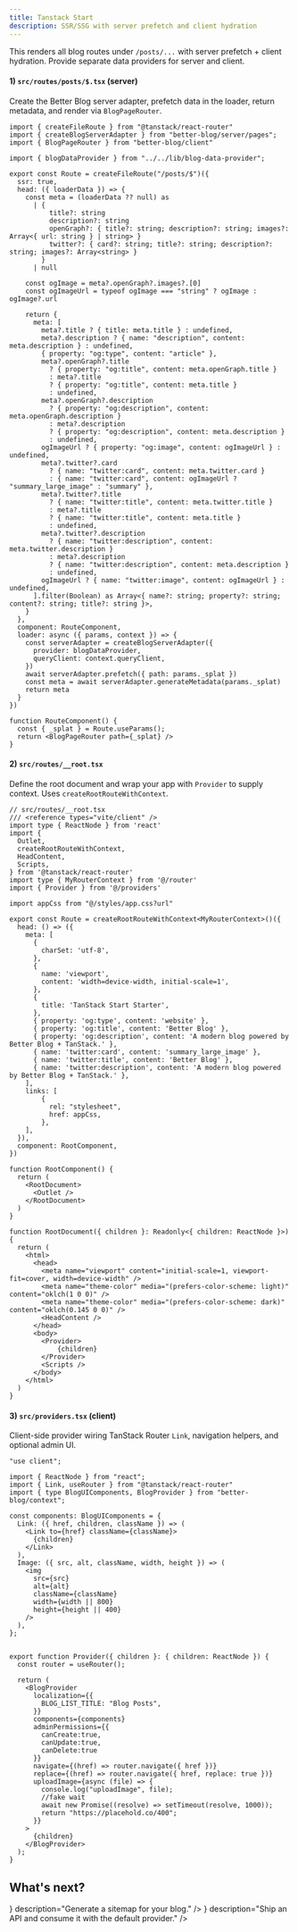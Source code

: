 ```yaml
---
title: Tanstack Start
description: SSR/SSG with server prefetch and client hydration
---
```


This renders all blog routes under `/posts/...` with server prefetch + client hydration. Provide separate data providers for server and client.

#### 1) `src/routes/posts/$.tsx` (server)
Create the Better Blog server adapter, prefetch data in the loader, return metadata, and render via `BlogPageRouter`.

```tsx
import { createFileRoute } from "@tanstack/react-router"
import { createBlogServerAdapter } from "better-blog/server/pages";
import { BlogPageRouter } from "better-blog/client"

import { blogDataProvider } from "../../lib/blog-data-provider";

export const Route = createFileRoute("/posts/$")({
  ssr: true,
  head: ({ loaderData }) => {
    const meta = (loaderData ?? null) as
      | {
          title?: string
          description?: string
          openGraph?: { title?: string; description?: string; images?: Array<{ url: string } | string> }
          twitter?: { card?: string; title?: string; description?: string; images?: Array<string> }
        }
      | null

    const ogImage = meta?.openGraph?.images?.[0]
    const ogImageUrl = typeof ogImage === "string" ? ogImage : ogImage?.url

    return {
      meta: [
        meta?.title ? { title: meta.title } : undefined,
        meta?.description ? { name: "description", content: meta.description } : undefined,
        { property: "og:type", content: "article" },
        meta?.openGraph?.title
          ? { property: "og:title", content: meta.openGraph.title }
          : meta?.title
          ? { property: "og:title", content: meta.title }
          : undefined,
        meta?.openGraph?.description
          ? { property: "og:description", content: meta.openGraph.description }
          : meta?.description
          ? { property: "og:description", content: meta.description }
          : undefined,
        ogImageUrl ? { property: "og:image", content: ogImageUrl } : undefined,
        meta?.twitter?.card
          ? { name: "twitter:card", content: meta.twitter.card }
          : { name: "twitter:card", content: ogImageUrl ? "summary_large_image" : "summary" },
        meta?.twitter?.title
          ? { name: "twitter:title", content: meta.twitter.title }
          : meta?.title
          ? { name: "twitter:title", content: meta.title }
          : undefined,
        meta?.twitter?.description
          ? { name: "twitter:description", content: meta.twitter.description }
          : meta?.description
          ? { name: "twitter:description", content: meta.description }
          : undefined,
        ogImageUrl ? { name: "twitter:image", content: ogImageUrl } : undefined,
      ].filter(Boolean) as Array<{ name?: string; property?: string; content?: string; title?: string }>,
    }
  },
  component: RouteComponent,
  loader: async ({ params, context }) => {
    const serverAdapter = createBlogServerAdapter({
      provider: blogDataProvider,
      queryClient: context.queryClient,
    })
    await serverAdapter.prefetch({ path: params._splat })
    const meta = await serverAdapter.generateMetadata(params._splat)
    return meta
  }
})

function RouteComponent() {
  const { _splat } = Route.useParams();
  return <BlogPageRouter path={_splat} />
}
```

#### 2) `src/routes/__root.tsx`
Define the root document and wrap your app with `Provider` to supply context. Uses `createRootRouteWithContext`.

```tsx
// src/routes/__root.tsx
/// <reference types="vite/client" />
import type { ReactNode } from 'react'
import {
  Outlet,
  createRootRouteWithContext,
  HeadContent,
  Scripts,
} from '@tanstack/react-router'
import type { MyRouterContext } from '@/router'
import { Provider } from '@/providers'

import appCss from "@/styles/app.css?url"

export const Route = createRootRouteWithContext<MyRouterContext>()({
  head: () => ({
    meta: [
      {
        charSet: 'utf-8',
      },
      {
        name: 'viewport',
        content: 'width=device-width, initial-scale=1',
      },
      {
        title: 'TanStack Start Starter',
      },
      { property: 'og:type', content: 'website' },
      { property: 'og:title', content: 'Better Blog' },
      { property: 'og:description', content: 'A modern blog powered by Better Blog + TanStack.' },
      { name: 'twitter:card', content: 'summary_large_image' },
      { name: 'twitter:title', content: 'Better Blog' },
      { name: 'twitter:description', content: 'A modern blog powered by Better Blog + TanStack.' },
    ],
    links: [
        {
          rel: "stylesheet",
          href: appCss,
        },
    ],
  }),
  component: RootComponent,
})

function RootComponent() {
  return (
    <RootDocument>
      <Outlet />
    </RootDocument>
  )
}

function RootDocument({ children }: Readonly<{ children: ReactNode }>) {
  return (
    <html>
      <head>
        <meta name="viewport" content="initial-scale=1, viewport-fit=cover, width=device-width" />
        <meta name="theme-color" media="(prefers-color-scheme: light)" content="oklch(1 0 0)" />
        <meta name="theme-color" media="(prefers-color-scheme: dark)" content="oklch(0.145 0 0)" />
        <HeadContent />
      </head>
      <body>
        <Provider>
            {children}
        </Provider>
        <Scripts />
      </body>
    </html>
  )
}
```

#### 3) `src/providers.tsx` (client)
Client-side provider wiring TanStack Router `Link`, navigation helpers, and optional admin UI.

```tsx
"use client";

import { ReactNode } from "react";
import { Link, useRouter } from "@tanstack/react-router"
import { type BlogUIComponents, BlogProvider } from "better-blog/context";

const components: BlogUIComponents = {
  Link: ({ href, children, className }) => (
    <Link to={href} className={className}>
      {children}
    </Link>
  ),
  Image: ({ src, alt, className, width, height }) => (
    <img
      src={src}
      alt={alt}
      className={className}
      width={width || 800}
      height={height || 400}
    />
  ),
};


export function Provider({ children }: { children: ReactNode }) {
  const router = useRouter();

  return (
    <BlogProvider
      localization={{
        BLOG_LIST_TITLE: "Blog Posts",
      }}
      components={components}
      adminPermissions={{
        canCreate:true,
        canUpdate:true,
        canDelete:true
      }}
      navigate={(href) => router.navigate({ href })}
      replace={(href) => router.navigate({ href, replace: true })}
      uploadImage={async (file) => {
        console.log("uploadImage", file);
        //fake wait
        await new Promise((resolve) => setTimeout(resolve, 1000));
        return "https://placehold.co/400";
      }}
    >
      {children}
    </BlogProvider>
  );
}
```



## What's next?

<Cards>
  <Card
    title="Sitemap generation"
    href="/sitemap"
    icon={<Layers size={20} />}
    description="Generate a sitemap for your blog."
  />
  <Card
    title="API routes"
    href="/api-routes"
    icon={<Router size={20} />}
    description="Ship an API and consume it with the default provider."
  />
</Cards>
